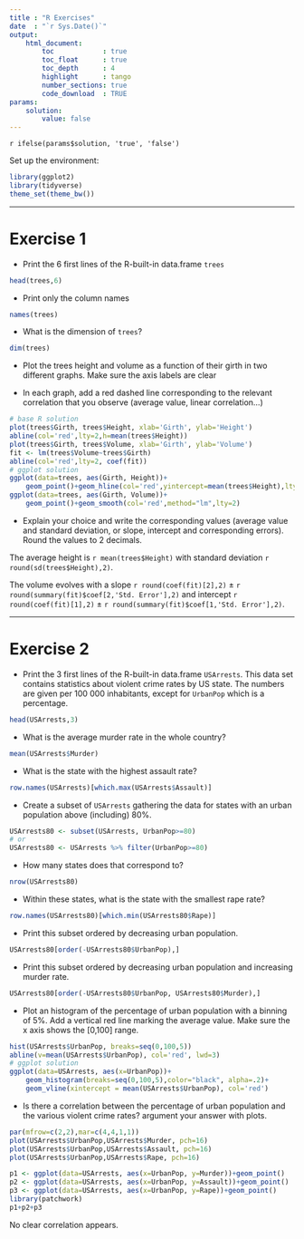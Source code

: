 ```yaml
---
title : "R Exercises"
date  : "`r Sys.Date()`"
output: 
    html_document:
        toc            : true
        toc_float      : true
        toc_depth      : 4
        highlight      : tango
        number_sections: true
        code_download  : TRUE
params: 
    solution:
        value: false
---
```


\newif\ifsol
\sol`r ifelse(params$solution, 'true', 'false')`


Set up the environment:

```r
library(ggplot2)
library(tidyverse)
theme_set(theme_bw())
```

-------

# Exercise 1

- Print the 6 first lines of the R-built-in data.frame `trees`

```r
head(trees,6)
```

- Print only the column names

```r
names(trees)
```

- What is the dimension of `trees`?

```r
dim(trees)
```

- Plot the trees height and volume as a function of their girth in two different graphs. Make sure the axis labels are clear

- In each graph, add a red dashed line corresponding to the relevant correlation that you observe (average value, linear correlation...)

```r
# base R solution
plot(trees$Girth, trees$Height, xlab='Girth', ylab='Height')
abline(col='red',lty=2,h=mean(trees$Height))
plot(trees$Girth, trees$Volume, xlab='Girth', ylab='Volume')
fit <- lm(trees$Volume~trees$Girth)
abline(col='red',lty=2, coef(fit))
# ggplot solution
ggplot(data=trees, aes(Girth, Height))+
    geom_point()+geom_hline(col='red',yintercept=mean(trees$Height),lty=2)
ggplot(data=trees, aes(Girth, Volume))+
    geom_point()+geom_smooth(col='red',method="lm",lty=2)
```

- Explain your choice and write the corresponding values (average value and standard deviation, or slope, intercept and corresponding errors). Round the values to 2 decimals.

\ifsol

The average height is `r mean(trees$Height)` with standard deviation `r round(sd(trees$Height),2)`.

The volume evolves with a slope `r round(coef(fit)[2],2)` ± `r round(summary(fit)$coef[2,'Std. Error'],2)` and intercept `r round(coef(fit)[1],2)` ± `r round(summary(fit)$coef[1,'Std. Error'],2)`.

\fi

-------

# Exercise 2 

- Print the 3 first lines of the R-built-in data.frame `USArrests`. This data set contains statistics about violent crime rates by US state. The numbers are given per 100 000 inhabitants, except for `UrbanPop` which is a percentage.

```r
head(USArrests,3)
```

- What is the average murder rate in the whole country?

```r
mean(USArrests$Murder)
```

- What is the state with the highest assault rate?

```r
row.names(USArrests)[which.max(USArrests$Assault)]
```

- Create a subset of `USArrests` gathering the data for states with an urban population above (including) 80%.

```r
USArrests80 <- subset(USArrests, UrbanPop>=80)
# or
USArrests80 <- USArrests %>% filter(UrbanPop>=80)
```

- How many states does that correspond to?

```r
nrow(USArrests80)
```

- Within these states, what is the state with the smallest rape rate?

```r
row.names(USArrests80)[which.min(USArrests80$Rape)]
```

- Print this subset ordered by decreasing urban population.

```r
USArrests80[order(-USArrests80$UrbanPop),]
```

- Print this subset ordered by decreasing urban population and increasing murder rate.

```r
USArrests80[order(-USArrests80$UrbanPop, USArrests80$Murder),]
```

- Plot an histogram of the percentage of urban population with a binning of 5%. Add a vertical red line marking the average value. Make sure the x axis shows the [0,100] range.

```r
hist(USArrests$UrbanPop, breaks=seq(0,100,5))
abline(v=mean(USArrests$UrbanPop), col='red', lwd=3)
# ggplot solution
ggplot(data=USArrests, aes(x=UrbanPop))+
    geom_histogram(breaks=seq(0,100,5),color="black", alpha=.2)+
    geom_vline(xintercept = mean(USArrests$UrbanPop), col='red')
```

- Is there a correlation between the percentage of urban population and the various violent crime rates? argument your answer with plots.

```r
par(mfrow=c(2,2),mar=c(4,4,1,1))
plot(USArrests$UrbanPop,USArrests$Murder, pch=16)
plot(USArrests$UrbanPop,USArrests$Assault, pch=16)
plot(USArrests$UrbanPop,USArrests$Rape, pch=16)
```

```r
p1 <- ggplot(data=USArrests, aes(x=UrbanPop, y=Murder))+geom_point()
p2 <- ggplot(data=USArrests, aes(x=UrbanPop, y=Assault))+geom_point()
p3 <- ggplot(data=USArrests, aes(x=UrbanPop, y=Rape))+geom_point()
library(patchwork)
p1+p2+p3
```

\ifsol

No clear correlation appears.

\fi